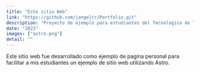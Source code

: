 ---
title: "Este sitio Web"
link: "https://github.com/jangeltr/Portfolio.git"
description: "Proyecto de ejemplo para estudiantes del Tecnologico de Tlajomulco"
date: "2023"
images: ["astro.png"]
detail: ""
---
<div class=' dark:text-black indent-7'>
Este sitio web fue desarrollado como ejemplo de pagina personal para facilitar a mis estudiantes un ejemplo de sitio web utilizando Astro.<br/>
</div>
<br/>